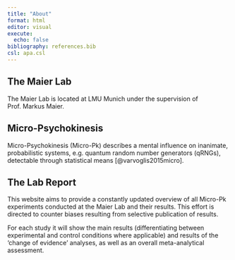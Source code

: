 ```yaml
---
title: "About"
format: html
editor: visual
execute: 
  echo: false
bibliography: references.bib
csl: apa.csl
---
```


## The Maier Lab

The Maier Lab is located at LMU Munich under the supervision of Prof. Markus Maier.

## Micro-Psychokinesis

Micro-Psychokinesis (Micro-Pk) describes a mental influence on inanimate, probabilistic systems, e.g. quantum random number generators (qRNGs), detectable through statistical means [@varvoglis2015micro].

## The Lab Report

This website aims to provide a constantly updated overview of all Micro-Pk experiments conducted at the Maier Lab and their results. This effort is directed to counter biases resulting from selective publication of results.

For each study it will show the main results (differentiating between experimental and control conditions where applicable) and results of the 'change of evidence' analyses, as well as an overall meta-analytical assessment.
